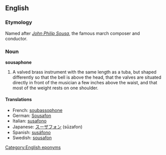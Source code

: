 {{Wikipedia}}
==English==
===Etymology===
Named after ''[[w:John_Philip_Sousa|John Philip Sousa]]'', the famous march composer and conductor.

===Noun===
'''sousaphone'''

#A valved brass instrument with the same length as a tuba, but shaped differently so that the bell is above the head, that the valves are situated directly in front of the musician a few inches above the waist, and that most of the weight rests on one shoulder.

====Translations====
*French: [[soubassophone]]
*German: [[Sousafon]]
*Italian: [[susafono]]
*Japanese: [[スーザフォン]] (s&#363;zafon)
*Spanish: [[susáfono]]
*Swedish: [[sousafon]]

[[Category:English eponyms]]